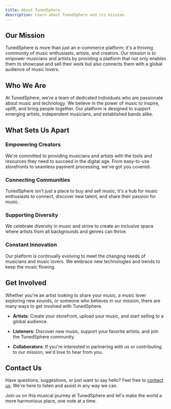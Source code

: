 ```yaml
---
title: About TunedSphere
description: Learn about TunedSphere and its mission.
---
```


## Our Mission

TunedSphere is more than just an e-commerce platform; it's a thriving community of music enthusiasts, artists, and creators. Our mission is to empower musicians and artists by providing a platform that not only enables them to showcase and sell their work but also connects them with a global audience of music lovers.

## Who We Are

At TunedSphere, we're a team of dedicated individuals who are passionate about music and technology. We believe in the power of music to inspire, uplift, and bring people together. Our platform is designed to support emerging artists, independent musicians, and established bands alike.

## What Sets Us Apart

### Empowering Creators

We're committed to providing musicians and artists with the tools and resources they need to succeed in the digital age. From easy-to-use storefronts to seamless payment processing, we've got you covered.

### Connecting Communities

TunedSphere isn't just a place to buy and sell music; it's a hub for music enthusiasts to connect, discover new talent, and share their passion for music.

### Supporting Diversity

We celebrate diversity in music and strive to create an inclusive space where artists from all backgrounds and genres can thrive.

### Constant Innovation

Our platform is continually evolving to meet the changing needs of musicians and music lovers. We embrace new technologies and trends to keep the music flowing.

## Get Involved

Whether you're an artist looking to share your music, a music lover exploring new sounds, or someone who believes in our mission, there are many ways to get involved with TunedSphere.

- **Artists**: Create your storefront, upload your music, and start selling to a global audience.

- **Listeners**: Discover new music, support your favorite artists, and join the TunedSphere community.

- **Collaborators**: If you're interested in partnering with us or contributing to our mission, we'd love to hear from you.

## Contact Us

Have questions, suggestions, or just want to say hello? Feel free to [contact us](https://tunedsphere.com/contact). We're here to listen and assist in any way we can.

Join us on this musical journey at TunedSphere and let's make the world a more harmonious place, one note at a time.
